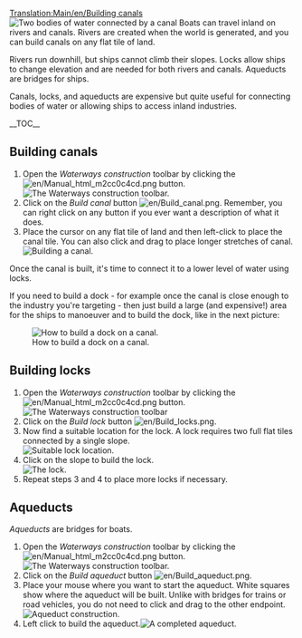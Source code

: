 [[Translation:Main/en/Building canals]]{{en/Tutorial}}
[[File:en/Canal.png|left|frame|Two bodies of water connected by a canal]]
Boats can travel inland on rivers and canals. Rivers are created when the world is generated, and you can build canals on any flat tile of land.

Rivers run downhill, but ships cannot climb their slopes. Locks allow ships to change elevation and are needed for both rivers and canals. Aqueducts are bridges for ships.

Canals, locks, and aqueducts are expensive but quite useful for connecting bodies of water or allowing ships to access inland industries.

__TOC__

<div style="clear: left"></div>
==Building canals==
# Open the ''Waterways construction'' toolbar by clicking the [[File:en/Manual html m2cc0c4cd.png]] button.<br/>[[File:en/Dock toolbar.png|frame|none|The Waterways construction toolbar.]]
# Click on the ''Build canal'' button [[File:en/Build canal.png]]. Remember, you can right click on any button if you ever want a description of what it does.
# Place the cursor on any flat tile of land and then left-click to place the canal tile. You can also click and drag to place longer stretches of canal.<br/>[[File:en/Building-canals-1.png|frame|none|Building a canal.]]

Once the canal is built, it's time to connect it to a lower level of water using locks.

If you need to build a dock - for example once the canal is close enough to the industry you're targeting - then just build a large (and expensive!) area for the ships to manoeuver and to build the dock, like in the next picture:

[[File:en/Dock at canal.png|frame|none|How to build a dock on a canal.]]

==Building locks==
# Open the ''Waterways construction'' toolbar by clicking the [[File:en/Manual html m2cc0c4cd.png]] button.<br/>[[File:en/Dock toolbar.png|frame|none|The Waterways construction toolbar]]
# Click on the ''Build lock'' button [[File:en/Build locks.png]].
# Now find a suitable location for the lock. A lock requires two full flat tiles connected by a single slope.<br/>[[File:en/Building-canals-2.png|frame|none|Suitable lock location.]]
# Click on the slope to build the lock.<br/>[[File:en/Building-canals-3.png|frame|none|The lock.]]
# Repeat steps 3 and 4 to place more locks if necessary.

==Aqueducts==
''Aqueducts'' are bridges for boats. 

# Open the ''Waterways construction'' toolbar by clicking the [[File:en/Manual html m2cc0c4cd.png]] button.<br/>[[File:en/Dock toolbar.png|frame|none|The Waterways construction toolbar.]]
# Click on the ''Build aqueduct'' button [[File:en/Build aqueduct.png]].
# Place your mouse where you want to start the aqueduct. White squares show where the aqueduct will be built. Unlike with bridges for trains or road vehicles, you do not need to click and drag to the other endpoint.[[File:en/AqueductConstruction.png|frame|none|Aqueduct construction.]]
# Left click to build the aqueduct.[[File:en/AqueductCompleted.png|frame|none|A completed aqueduct.]]